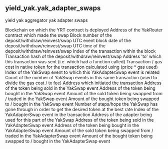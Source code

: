 ## yield_yak.yak_adapter_swaps 
yield yak aggregator yak adapter swaps


<ParamField path="blockchain">
Blockchain on which the YRT contract is deployed
</ParamField>
<ParamField path="yak_router_address">
Address of the YakRouter contract which made the swap
</ParamField>
<ParamField path="block_number">
Block number of the deposit/withdraw/reinvest/swap
</ParamField>
<ParamField path="block_date">
UTC event block date of the deposit/withdraw/reinvest/swap
</ParamField>
<ParamField path="block_time">
UTC time of the deposit/withdraw/reinvest/swap
</ParamField>
<ParamField path="tx_index">
Index of the transaction within the block
</ParamField>
<ParamField path="tx_hash">
Transaction hash of the deposit/withdraw/reinvest/swap
</ParamField>
<ParamField path="tx_to_address">
Address &#x27;to&#x27; which this transaction was sent (i.e. which had a function called)
</ParamField>
<ParamField path="tx_fee">
Transaction / gas cost in native token for the transaction calculated using (price * gas used)
</ParamField>
<ParamField path="swap_evt_index">
Index of the YakSwap event to which this YakAdapterSwap event is related
</ParamField>
<ParamField path="number_of_swaps_in_tx">
Count of the number of YakSwap events in this same transaction (used to divide the gas cost / tx fee)
</ParamField>
<ParamField path="trader_address">
Address which initiated the transaction
</ParamField>
<ParamField path="swap_token_in_address">
Address of the token being sold in the YakSwap event
</ParamField>
<ParamField path="swap_token_out_address">
Address of the token being bought in the YakSwap event
</ParamField>
<ParamField path="swap_amount_in">
Amount of the sold token being swapped from / traded in the YakSwap event
</ParamField>
<ParamField path="swap_amount_out">
Amount of the bought token being swapped to / bought in the YakSwap event
</ParamField>
<ParamField path="number_of_hops">
Number of steps/hops the YakSwap has gone through in order to get the desired token at the best rate
</ParamField>
<ParamField path="adapter_evt_index">
Index of the YakAdapterSwap event in the transaction
</ParamField>
<ParamField path="adapter_address">
Address of the adapter being used for this part of the YakSwap
</ParamField>
<ParamField path="adapter_token_in_address">
Address of the token being sold in the YakAdapterSwap event
</ParamField>
<ParamField path="adapter_token_out_address">
Address of the token being bought in the YakAdapterSwap event
</ParamField>
<ParamField path="adapter_amount_in">
Amount of the sold token being swapped from / traded in the YakAdapterSwap event
</ParamField>
<ParamField path="adapter_amount_out">
Amount of the bought token being swapped to / bought in the YakAdapterSwap event
</ParamField>
